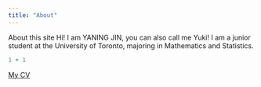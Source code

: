 ---
title: "About"
---

About this site
Hi! I am YANING JIN, you can also call me Yuki! I am a junior student at the University of Toronto, majoring in Mathematics and Statistics.

```{r}
1 + 1
```


[My CV](cvyuki.pdf)